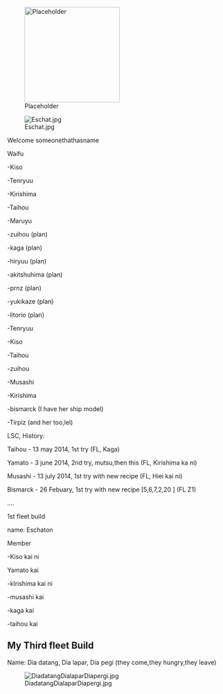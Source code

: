 [[File:Placeholder|thumb|220px]]



<p style="text-align:center;">[[File:Eschat.jpg|right]]</p>







Welcome someonethathasname

Waifu

-Kiso

-Tenryuu

-Kirishima

-Taihou

-Maruyu

-zuihou (plan)

-kaga (plan)

-hiryuu (plan)

-akitshuhima (plan) 

-prnz (plan)

-yukikaze (plan)

-litorio (plan)








-Tenryuu

-Kiso

-Taihou

-zuihou

-Musashi

-Kirishima

-bismarck (I have her ship model)

-Tirpiz (and her too,lel)



LSC, History:

Taihou - 13 may 2014, 1st try (FL, Kaga)

Yamato - 3 june 2014, 2nd try, mutsu,then this (FL, Kirishima ka ni)

Musashi - 13 july 2014, 1st try with new recipe (FL, Hiei kai ni)

Bismarck - 26 Febuary, 1st try with new recipe [5,6,7,2,20 ]  (FL Z1)

....

1st fleet build 

name: Eschaton

Member

-Kiso kai ni

Yamato kai

-kIrishima kai ni

-musashi kai

-kaga kai

-taihou kai

==My Third fleet Build==
Name: Dia datang, Dia lapar, Dia pegi (they come,they hungry,they leave)



[[File:DiadatangDialaparDiapergi.jpg|right]]